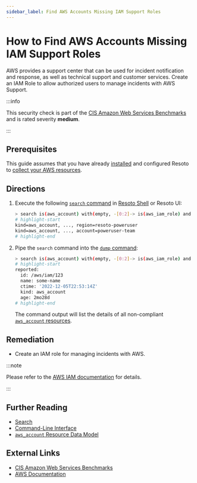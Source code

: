 ```yaml
---
sidebar_label: Find AWS Accounts Missing IAM Support Roles
---
```


# How to Find AWS Accounts Missing IAM Support Roles

AWS provides a support center that can be used for incident notification and response, as well as technical support and customer services. Create an IAM Role to allow authorized users to manage incidents with AWS Support.

:::info

This security check is part of the [CIS Amazon Web Services Benchmarks](https://cisecurity.org/benchmark/amazon_web_services) and is rated severity **medium**.

:::

## Prerequisites

This guide assumes that you have already [installed](../../../getting-started/install-resoto/index.mdx) and configured Resoto to [collect your AWS resources](../../../how-to-guides/data-sources/collect-aws-resource-data.mdx).

## Directions

1. Execute the following [`search` command](../../../reference/cli/search-commands/search.mdx) in [Resoto Shell](../../../reference/components/shell.mdx) or Resoto UI:

   ```bash
   > search is(aws_account) with(empty, -[0:2]-> is(aws_iam_role) and name=AWSServiceRoleForSupport and role_assume_role_policy_document.Statement[*].{Effect=Allow and Principal.Service=support.amazonaws.com and Action="sts:AssumeRole"})
   # highlight-start
   ​kind=aws_account, ..., region=resoto-poweruser
   ​kind=aws_account, ..., account=poweruser-team
   # highlight-end
   ```

2. Pipe the `search` command into the [`dump` command](../../../reference/cli/format-commands/dump.mdx):

   ```bash
   > search is(aws_account) with(empty, -[0:2]-> is(aws_iam_role) and name=AWSServiceRoleForSupport and role_assume_role_policy_document.Statement[*].{Effect=Allow and Principal.Service=support.amazonaws.com and Action="sts:AssumeRole"}) | dump
   # highlight-start
   ​reported:
   ​  id: /aws/iam/123
   ​  name: some-name
   ​  ctime: '2022-12-05T22:53:14Z'
   ​  kind: aws_account
   ​  age: 2mo28d
   # highlight-end
   ```

   The command output will list the details of all non-compliant [`aws_account` resources](../../../reference/unified-data-model/aws.mdx#aws_account).

## Remediation

- Create an IAM role for managing incidents with AWS.

:::note

Please refer to the [AWS IAM documentation](https://docs.aws.amazon.com/awssupport/latest/user/using-service-linked-roles-sup.html) for details.

:::

## Further Reading

- [Search](../../../reference/search/index.mdx)
- [Command-Line Interface](../../../reference/cli/index.mdx)
- [`aws_account` Resource Data Model](../../../reference/unified-data-model/aws.mdx#aws_account)

## External Links

- [CIS Amazon Web Services Benchmarks](https://cisecurity.org/benchmark/amazon_web_services)
- [AWS Documentation](https://docs.aws.amazon.com/awssupport/latest/user/using-service-linked-roles-sup.html)
